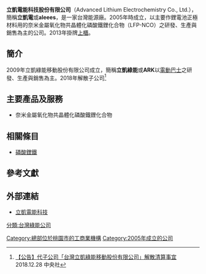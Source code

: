  
{{增加來源|time=2016-6-1}}

{{Infobox company 
| company_name     = 立凱電能科技股份有限公司
| company_name_en  = Advanced Lithium Electrochemistry Co., Ltd.
| company_logo     = 
[[File:Advanced_Lithium_Electrochemistry_logo_20150310.png|无框]]
| company_type     = [[上櫃公司|上櫃公司]]
| traded_as        = 5227
| foundation       = 2005年
| location         = {{TW}}
| industry         = 化學材料製造商
| products         = [[鋰電池|鋰電池]]正極材料
| assets           = {{increase}}16億4000萬元
| num_employees    = 400
| homepage         = [http://www.aleees.com/ Aleees]
}}

'''立凱電能科技股份有限公司'''（Advanced Lithium Electrochemistry Co., Ltd.），簡稱'''立凱電'''或'''aleees'''，是一家台灣能源廠。2005年時成立，以主要作鋰電池正極材料用的奈米金屬氧化物共晶體化磷酸鐵鋰化合物（LFP-NCO）之研發、生產與銷售為主的公司。2013年掛牌[[上櫃|上櫃]]{{R|OTC}}。{{fact|2014年於[[桃園市|桃園市]][[八德區|八德區]]成立研發創新中心，作為電動巴士及鋰電池的研究基地。}}

==簡介==
2009年立凱綠能移動股份有限公司成立，簡稱'''立凱綠能'''或'''ARK'''以[[電動巴士|電動巴士]]之研發、生產與銷售為主。2018年解散子公司<ref>[https://tw.stock.yahoo.com/news/%E5%85%AC%E5%91%8A-%E4%BB%A3%E5%AD%90%E5%85%AC%E5%8F%B8-%E5%8F%B0%E7%81%A3%E7%AB%8B%E5%87%B1%E7%B6%A0%E8%83%BD%E7%A7%BB%E5%8B%95%E8%82%A1%E4%BB%BD%E6%9C%89%E9%99%90%E5%85%AC%E5%8F%B8-%E8%A7%A3%E6%95%A3%E6%B8%85%E7%AE%97%E4%BA%8B%E5%AE%9C-121813045.html 【公告】代子公司「台灣立凱綠能移動股份有限公司」解散清算事宜] 2018.12.28 中央社</ref>

==主要產品及服務==
*奈米金屬氧化物共晶體化磷酸鐵鋰化合物

==相關條目==
*[[磷酸鋰鐵|磷酸鋰鐵]]

==參考文獻==
{{reflist|refs=
<ref name="OTC">[http://www.cnyes.com/twstock/intro/5227.htm 立凱電2013年掛牌上櫃]</ref>
}}

==外部連結==
*[http://www.aleees.com/ 立凱電能科技]

[[Category:總部位於桃園市的工商業機構|Category:總部位於桃園市的工商業機構]]
[[Category:2005年成立的公司|Category:2005年成立的公司]]
[[分類:台灣綠能公司|分類:台灣綠能公司]]